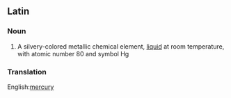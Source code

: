 ==Latin==
===Noun===
#A silvery-colored metallic chemical element, [[liquid]] at room temperature, with atomic number 80 and symbol Hg
===Translation===
English:[[mercury]]